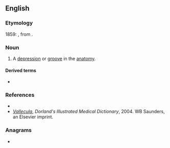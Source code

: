 ==English==

===Etymology===
1859: {{etyl|NL.|en}}, from {{m|la|valles||valley}}.

===Noun===
{{en-noun|s|valleculae}}

# {{lb|en|medical}} A [[depression]] or [[groove]] in the [[anatomy]].

====Derived terms====
* {{l|en|vallecular}}

===References===
* {{R:Webster NCD 1974}}
* ''[http://www.mercksource.com/pp/us/cns/cns_hl_dorlands.jspzQzpgzEzzSzppdocszSzuszSzcommonzSzdorlandszSzdorlandzSzdmd_v_02zPzhtm#12843645 Vallecula]'', ''Dorland's Illustrated Medical Dictionary'', 2004. WB Saunders, an Elsevier imprint.

===Anagrams===
* {{anagrams|en|call value}}